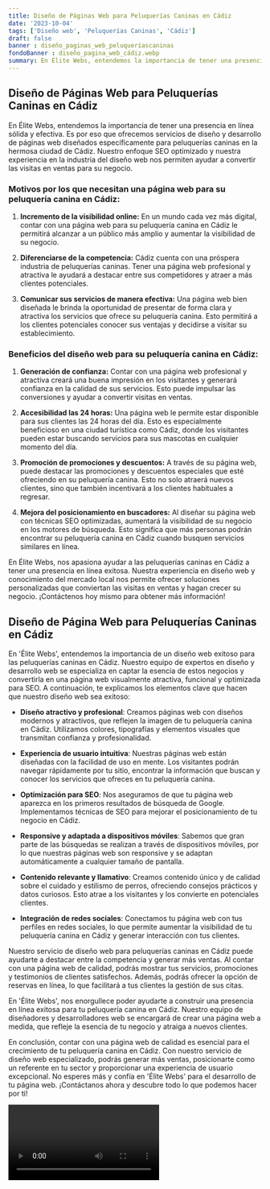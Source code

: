 ```yaml
---
title: Diseño de Páginas Web para Peluquerías Caninas en Cádiz
date: '2023-10-04'
tags: ['Diseño web', 'Peluquerías Caninas', 'Cádiz']
draft: false
banner : diseño_paginas_web_peluqueríascaninas
fondoBanner : diseño_pagina_web_cádiz.webp
summary: En Élite Webs, entendemos la importancia de tener una presencia en línea sólida y efectiva. Es por eso que ofrecemos servicios de diseño y desarrollo de páginas web diseñados específicamente para peluquerías caninas en la hermosa ciudad de Cádiz. Nuestro enfoque SEO optimizado y nuestra experiencia en la industria del diseño web nos permiten ayudar a convertir las visitas en ventas para su negocio.
---
```


## Diseño de Páginas Web para Peluquerías Caninas en Cádiz

En Élite Webs, entendemos la importancia de tener una presencia en línea sólida y efectiva. Es por eso que ofrecemos servicios de diseño y desarrollo de páginas web diseñados específicamente para peluquerías caninas en la hermosa ciudad de Cádiz. Nuestro enfoque SEO optimizado y nuestra experiencia en la industria del diseño web nos permiten ayudar a convertir las visitas en ventas para su negocio.

### Motivos por los que necesitan una página web para su peluquería canina en Cádiz:

1. **Incremento de la visibilidad online:** En un mundo cada vez más digital, contar con una página web para su peluquería canina en Cádiz le permitirá alcanzar a un público más amplio y aumentar la visibilidad de su negocio.

2. **Diferenciarse de la competencia:** Cádiz cuenta con una próspera industria de peluquerías caninas. Tener una página web profesional y atractiva le ayudará a destacar entre sus competidores y atraer a más clientes potenciales.

3. **Comunicar sus servicios de manera efectiva:** Una página web bien diseñada le brinda la oportunidad de presentar de forma clara y atractiva los servicios que ofrece su peluquería canina. Esto permitirá a los clientes potenciales conocer sus ventajas y decidirse a visitar su establecimiento.

### Beneficios del diseño web para su peluquería canina en Cádiz:

1. **Generación de confianza:** Contar con una página web profesional y atractiva creará una buena impresión en los visitantes y generará confianza en la calidad de sus servicios. Esto puede impulsar las conversiones y ayudar a convertir visitas en ventas.

2. **Accesibilidad las 24 horas:** Una página web le permite estar disponible para sus clientes las 24 horas del día. Esto es especialmente beneficioso en una ciudad turística como Cádiz, donde los visitantes pueden estar buscando servicios para sus mascotas en cualquier momento del día.

3. **Promoción de promociones y descuentos:** A través de su página web, puede destacar las promociones y descuentos especiales que esté ofreciendo en su peluquería canina. Esto no solo atraerá nuevos clientes, sino que también incentivará a los clientes habituales a regresar.

4. **Mejora del posicionamiento en buscadores:** Al diseñar su página web con técnicas SEO optimizadas, aumentará la visibilidad de su negocio en los motores de búsqueda. Esto significa que más personas podrán encontrar su peluquería canina en Cádiz cuando busquen servicios similares en línea.

En Élite Webs, nos apasiona ayudar a las peluquerías caninas en Cádiz a tener una presencia en línea exitosa. Nuestra experiencia en diseño web y conocimiento del mercado local nos permite ofrecer soluciones personalizadas que conviertan las visitas en ventas y hagan crecer su negocio. ¡Contáctenos hoy mismo para obtener más información!

<GifSeo />

<Cta />

## Diseño de Página Web para Peluquerías Caninas en Cádiz

En 'Élite Webs', entendemos la importancia de un diseño web exitoso para las peluquerías caninas en Cádiz. Nuestro equipo de expertos en diseño y desarrollo web se especializa en captar la esencia de estos negocios y convertirla en una página web visualmente atractiva, funcional y optimizada para SEO. A continuación, te explicamos los elementos clave que hacen que nuestro diseño web sea exitoso:

- **Diseño atractivo y profesional**: Creamos páginas web con diseños modernos y atractivos, que reflejen la imagen de tu peluquería canina en Cádiz. Utilizamos colores, tipografías y elementos visuales que transmitan confianza y profesionalidad.

- **Experiencia de usuario intuitiva**: Nuestras páginas web están diseñadas con la facilidad de uso en mente. Los visitantes podrán navegar rápidamente por tu sitio, encontrar la información que buscan y conocer los servicios que ofreces en tu peluquería canina.

- **Optimización para SEO**: Nos aseguramos de que tu página web aparezca en los primeros resultados de búsqueda de Google. Implementamos técnicas de SEO para mejorar el posicionamiento de tu negocio en Cádiz.

- **Responsive y adaptada a dispositivos móviles**: Sabemos que gran parte de las búsquedas se realizan a través de dispositivos móviles, por lo que nuestras páginas web son responsive y se adaptan automáticamente a cualquier tamaño de pantalla.

- **Contenido relevante y llamativo**: Creamos contenido único y de calidad sobre el cuidado y estilismo de perros, ofreciendo consejos prácticos y datos curiosos. Esto atrae a los visitantes y los convierte en potenciales clientes.

- **Integración de redes sociales**: Conectamos tu página web con tus perfiles en redes sociales, lo que permite aumentar la visibilidad de tu peluquería canina en Cádiz y generar interacción con tus clientes.

Nuestro servicio de diseño web para peluquerías caninas en Cádiz puede ayudarte a destacar entre la competencia y generar más ventas. Al contar con una página web de calidad, podrás mostrar tus servicios, promociones y testimonios de clientes satisfechos. Además, podrás ofrecer la opción de reservas en línea, lo que facilitará a tus clientes la gestión de sus citas.

En 'Élite Webs', nos enorgullece poder ayudarte a construir una presencia en línea exitosa para tu peluquería canina en Cádiz. Nuestro equipo de diseñadores y desarrolladores web se encargará de crear una página web a medida, que refleje la esencia de tu negocio y atraiga a nuevos clientes.

En conclusión, contar con una página web de calidad es esencial para el crecimiento de tu peluquería canina en Cádiz. Con nuestro servicio de diseño web especializado, podrás generar más ventas, posicionarte como un referente en tu sector y proporcionar una experiencia de usuario excepcional. No esperes más y confía en 'Élite Webs' para el desarrollo de tu página web. ¡Contáctanos ahora y descubre todo lo que podemos hacer por ti!

<Video />

<CtaBot job='Peluquerías Caninas' city='Cádiz'/>

<Gmaps query='Cádiz+españa+maps' />
